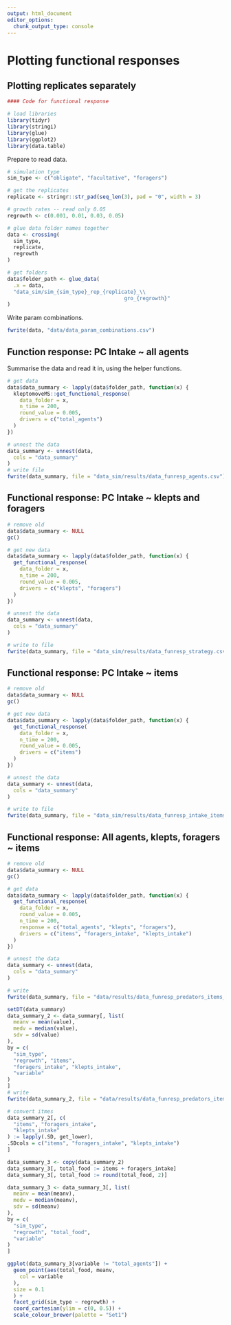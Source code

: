 ```yaml
---
output: html_document
editor_options: 
  chunk_output_type: console
---
```


# Plotting functional responses

## Plotting replicates separately

```r
#### Code for functional response

# load libraries
library(tidyr)
library(stringi)
library(glue)
library(ggplot2)
library(data.table)
```

Prepare to read data.

```r
# simulation type
sim_type <- c("obligate", "facultative", "foragers")

# get the replicates
replicate <- stringr::str_pad(seq_len(3), pad = "0", width = 3)

# growth rates -- read only 0.05
regrowth <- c(0.001, 0.01, 0.03, 0.05)

# glue data folder names together
data <- crossing(
  sim_type,
  replicate,
  regrowth
)

# get folders
data$folder_path <- glue_data(
  .x = data,
  "data_sim/sim_{sim_type}_rep_{replicate}_\\
                                      gro_{regrowth}"
)
```

Write param combinations.

```r
fwrite(data, "data/data_param_combinations.csv")
```

## Function response: PC Intake ~ all agents

Summarise the data and read it in, using the helper functions.

```r
# get data
data$data_summary <- lapply(data$folder_path, function(x) {
  kleptomoveMS::get_functional_response(
    data_folder = x,
    n_time = 200,
    round_value = 0.005,
    drivers = c("total_agents")
  )
})

# unnest the data
data_summary <- unnest(data,
  cols = "data_summary"
)
# write file
fwrite(data_summary, file = "data_sim/results/data_funresp_agents.csv")
```

## Functional response: PC Intake ~ klepts and foragers

```r
# remove old
data$data_summary <- NULL
gc()

# get new data
data$data_summary <- lapply(data$folder_path, function(x) {
  get_functional_response(
    data_folder = x,
    n_time = 200,
    round_value = 0.005,
    drivers = c("klepts", "foragers")
  )
})

# unnest the data
data_summary <- unnest(data,
  cols = "data_summary"
)

# write to file
fwrite(data_summary, file = "data_sim/results/data_funresp_strategy.csv")
```

## Functional response: PC Intake ~ items

```r
# remove old
data$data_summary <- NULL
gc()

# get new data
data$data_summary <- lapply(data$folder_path, function(x) {
  get_functional_response(
    data_folder = x,
    n_time = 200,
    round_value = 0.005,
    drivers = c("items")
  )
})

# unnest the data
data_summary <- unnest(data,
  cols = "data_summary"
)

# write to file
fwrite(data_summary, file = "data_sim/results/data_funresp_intake_items.csv")
```

## Functional response: All agents, klepts, foragers ~ items

```r
# remove old
data$data_summary <- NULL
gc()

# get data
data$data_summary <- lapply(data$folder_path, function(x) {
  get_functional_response(
    data_folder = x,
    round_value = 0.005,
    n_time = 200,
    response = c("total_agents", "klepts", "foragers"),
    drivers = c("items", "foragers_intake", "klepts_intake")
  )
})

# unnest the data
data_summary <- unnest(data,
  cols = "data_summary"
)

# write
fwrite(data_summary, file = "data/results/data_funresp_predators_items_intake.csv")
```

```r
setDT(data_summary)
data_summary_2 <- data_summary[, list(
  meanv = mean(value),
  medv = median(value),
  sdv = sd(value)
),
by = c(
  "sim_type",
  "regrowth", "items",
  "foragers_intake", "klepts_intake",
  "variable"
)
]
# write
fwrite(data_summary_2, file = "data/results/data_funresp_predators_items_intake_2.csv")
```

```r
# convert itmes
data_summary_2[, c(
  "items", "foragers_intake",
  "klepts_intake"
) := lapply(.SD, get_lower),
.SDcols = c("items", "foragers_intake", "klepts_intake")
]
```

```r
data_summary_3 <- copy(data_summary_2)
data_summary_3[, total_food := items + foragers_intake]
data_summary_3[, total_food := round(total_food, 2)]
```
```r
data_summary_3 <- data_summary_3[, list(
  meanv = mean(meanv),
  medv = median(meanv),
  sdv = sd(meanv)
),
by = c(
  "sim_type",
  "regrowth", "total_food",
  "variable"
)
]
```

```r
ggplot(data_summary_3[variable != "total_agents"]) +
  geom_point(aes(total_food, meanv,
    col = variable
  ),
  size = 0.1
  ) +
  facet_grid(sim_type ~ regrowth) +
  coord_cartesian(ylim = c(0, 0.5)) +
  scale_colour_brewer(palette = "Set1")
```

